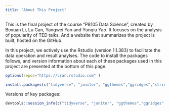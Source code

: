 ```yaml
---
title: "About This Project"
---
```

This is the final project of the course "P8105 Data Science", created by Boxuan Li, Lu Gan, Yangwei Yan and Yunqiu Yao. It focuses on the analysis of popularity of TED talks. And a website that summarizes the project is built, hosted on the GitHub.

In this project, we actively use the Rstudio (version 1.1.383) to facilitate the data operation and result anaylses. The code to install the packages follows, and version information about each of these packages used in this project are presented at the bottom of this page.

```r
options(repos="https://cran.rstudio.com" )
```

```r
install.packages(c("tidyverse", "janitor", "ggthemes","ggridges","stringr","forcats","tidytext","viridis","anytime","wordcloud","plotly","vembedr",'devtools'))
```

Versions of key packages: 

```r
devtools::session_info(c("tidyverse", "janitor", "ggthemes","ggridges","stringr","forcats","tidytext","viridis","anytime","wordcloud","plotly",'vembedr','devtools'))
```